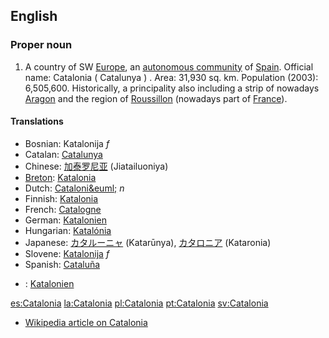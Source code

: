 ==English==
===Proper noun===
#A country of SW [[Europe]], an [[autonomous community]] of [[Spain]]. Official name: Catalonia ( Catalunya ) . Area: 31,930 sq. km. Population (2003): 6,505,600. Historically, a principality also including a strip of nowadays [[Aragon]] and the region of [[Roussillon]] (nowadays part of [[France]]). 

====Translations====
*Bosnian: Katalonija ''f''
*Catalan: [[Catalunya]]
*Chinese: [[加泰罗尼亚]] (Jiatailuoniya)
*[[Breton]]: [[Katalonia]]
*Dutch: [[Cataloni&euml;]] ''n''
*Finnish: [[Katalonia]]
*French: [[Catalogne]]
*German: [[Katalonien]]
*Hungarian: [[Katalónia]]
*Japanese: [[カタルーニャ]] (Katarūnya), [[カタロニア]] (Kataronia)
*Slovene: [[Katalonija]] ''f''
*Spanish: [[Cataluña]]
*{{sv}}: [[Katalonien]]

[[es:Catalonia]]
[[la:Catalonia]]
[[pl:Catalonia]]
[[pt:Catalonia]]
[[sv:Catalonia]]

*[[w:Catalonia|Wikipedia article on Catalonia]]